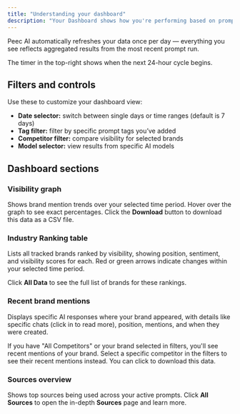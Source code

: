 ```yaml
---
title: "Understanding your dashboard"
description: "Your Dashboard shows how you're performing based on prompts that ran during the last 24 hours. It’s the first page you see when logging in. You can also found it in your sidebar.Description of your new file."
---
```


Peec AI automatically refreshes your data once per day — everything you see reflects aggregated results from the most recent prompt run.

The timer in the top-right shows when the next 24-hour cycle begins.

## Filters and controls

Use these to customize your dashboard view:

- **Date selector:** switch between single days or time ranges (default is 7 days)
- **Tag filter:** filter by specific prompt tags you’ve added
- **Competitor filter:** compare visibility for selected brands
- **Model selector:** view results from specific AI models

## Dashboard sections

### Visibility graph

Shows brand mention trends over your selected time period. Hover over the graph to see exact percentages. Click the **Download** button to download this data as a CSV file.

### Industry Ranking table

Lists all tracked brands ranked by visibility, showing position, sentiment, and visibility scores for each. Red or green arrows indicate changes within your selected time period.

Click **All Data** to see the full list of brands for these rankings.

### Recent brand mentions

Displays specific AI responses where your brand appeared, with details like specific chats (click in to read more), position, mentions, and when they were created.

If you have "All Competitors" or your brand selected in filters, you'll see recent mentions of your brand. Select a specific competitor in the filters to see their recent mentions instead. You can click to download this data.

### Sources overview

Shows top sources being used across your active prompts. Click **All Sources** to open the in-depth **Sources** page and learn more.